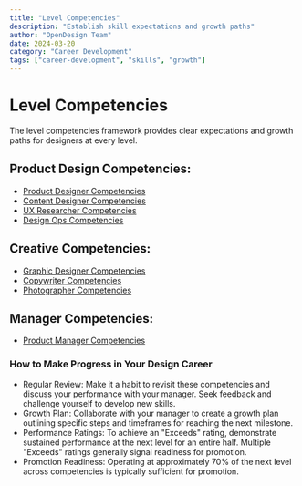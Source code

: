 ```yaml
---
title: "Level Competencies"
description: "Establish skill expectations and growth paths"
author: "OpenDesign Team"
date: 2024-03-20
category: "Career Development"
tags: ["career-development", "skills", "growth"]
---
```


# Level Competencies

<div class="bg-[#f6f8fa] border border-[#e5e7eb] rounded-lg p-6 my-8">
  <p class="text-[17px] leading-7 text-[#1a1f36]">
The level competencies framework provides clear expectations and growth paths for designers at every level.
  </p>
</div>

## Product Design Competencies:

- [Product Designer Competencies](https://opendesigndocs.com/level-competencies/product-designer-competencies)
- [Content Designer Competencies](https://opendesigndocs.com/level-competencies/content-designer-competencies)
- [UX Researcher Competencies](https://opendesigndocs.com/level-competencies/ux-researcher-competencies)
- [Design Ops Competencies](https://opendesigndocs.com/level-competencies/design-ops-competencies)

## Creative Competencies:

- [Graphic Designer Competencies](https://opendesigndocs.com/level-competencies/graphic-designer-competencies)
- [Copywriter Competencies](https://opendesigndocs.com/level-competencies/copywriter-competencies)
- [Photographer Competencies](https://opendesigndocs.com/level-competencies/photographer-competencies)

## Manager Competencies:

- [Product Manager Competencies](https://opendesigndocs.com/level-competencies/manager-competencies-all)

### How to Make Progress in Your Design Career

- Regular Review: Make it a habit to revisit these competencies and discuss your performance with your manager. Seek feedback and challenge yourself to develop new skills.
- Growth Plan: Collaborate with your manager to create a growth plan outlining specific steps and timeframes for reaching the next milestone.
- Performance Ratings: To achieve an "Exceeds" rating, demonstrate sustained performance at the next level for an entire half. Multiple "Exceeds" ratings generally signal readiness for promotion.
- Promotion Readiness: Operating at approximately 70% of the next level across competencies is typically sufficient for promotion.
